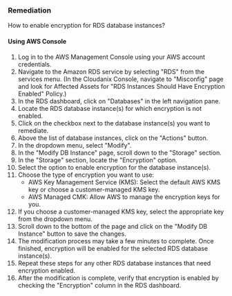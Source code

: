 ### Remediation

How to enable encryption for RDS database instances?

#### Using AWS Console

1. Log in to the AWS Management Console using your AWS account credentials.
2. Navigate to the Amazon RDS service by selecting "RDS" from the services menu.
    (In the Cloudanix Console, navigate to "Misconfig" page and look for Affected Assets for "RDS Instances Should Have Encryption Enabled" Policy.)
3. In the RDS dashboard, click on "Databases" in the left navigation pane.
4. Locate the RDS database instance(s) for which encryption is not enabled.
5. Click on the checkbox next to the database instance(s) you want to remediate.
6. Above the list of database instances, click on the "Actions" button.
7. In the dropdown menu, select "Modify".
8. In the "Modify DB Instance" page, scroll down to the "Storage" section.
9. In the "Storage" section, locate the "Encryption" option.
10. Select the option to enable encryption for the database instance(s).
11. Choose the type of encryption you want to use:
    - AWS Key Management Service (KMS): Select the default AWS KMS key or choose a customer-managed KMS key.
    - AWS Managed CMK: Allow AWS to manage the encryption keys for you.
12. If you choose a customer-managed KMS key, select the appropriate key from the dropdown menu.
13. Scroll down to the bottom of the page and click on the "Modify DB Instance" button to save the changes.
14. The modification process may take a few minutes to complete. Once finished, encryption will be enabled for the selected RDS database instance(s).
15. Repeat these steps for any other RDS database instances that need encryption enabled.
16. After the modification is complete, verify that encryption is enabled by checking the "Encryption" column in the RDS dashboard.

